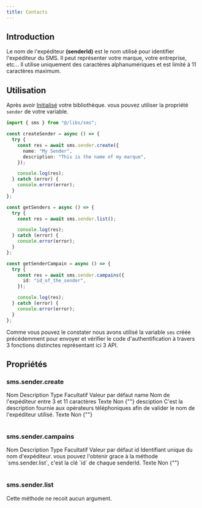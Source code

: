 ```yaml
---
title: Contacts
---
```



## Introduction

Le nom de l'expéditeur **(senderId)** est le nom utilisé pour identifier l'expéditeur du SMS.
Il peut représenter votre marque, votre entreprise, etc...
Il utilise uniquement des caractères alphanumériques et est limité à 11 caractères maximum.

## Utilisation

Après avoir [Initialisé](/libs/js/get-started/#init) votre bibliothèque.
vous pouvez utiliser la propriété `sender` de votre variable.

```ts filename="/api/sender" showLineNumbers {1,5-8,18,28-30}
import { sms } from "@/libs/sms";

const createSender = async () => {
  try {
    const res = await sms.sender.create({
      name: "My Sender",
      description: "This is the name of my marque",
    });

    console.log(res);
  } catch (error) {
    console.error(error);
  }
};

const getSenders = async () => {
  try {
    const res = await sms.sender.list();

    console.log(res);
  } catch (error) {
    console.error(error);
  }
};

const getSenderCampain = async () => {
  try {
    const res = await sms.sender.campains({
      id: "id_of_the_sender",
    });

    console.log(res);
  } catch (error) {
    console.error(error);
  }
};
```

Comme vous pouvez le constater nous avons utilisé la variable `sms` créée
précédemment pour envoyer et vérifier le code d'authentification à travers
3 fonctions distinctes représentant ici 3 API.

## Propriétés

### sms.sender.create

<Table style={{ marginTop: 20 }}>
  <thead>
    <Table.Tr>
      <Table.Th>Nom</Table.Th>
      <Table.Th>Description</Table.Th>
      <Table.Th>Type</Table.Th>
      <Table.Th>Facultatif</Table.Th>
      <Table.Th>Valeur par défaut</Table.Th>
    </Table.Tr>
  </thead>
  <tbody>
    <Table.Tr>
      <Table.Td>name</Table.Td>
      <Table.Td>Nom de l'expéditeur entre 3 et 11 caractères</Table.Td>
      <Table.Td>Texte</Table.Td>
      <Table.Td>Non</Table.Td>
      <Table.Td>{""}</Table.Td>
    </Table.Tr>
    <Table.Tr>
      <Table.Td>desciption</Table.Td>
      <Table.Td>
        C'est la description fournie aux opérateurs téléphoniques afin de
        valider le nom de l'expéditeur utilisé.
      </Table.Td>
      <Table.Td>Texte</Table.Td>
      <Table.Td>Non</Table.Td>
      <Table.Td>{""}</Table.Td>
    </Table.Tr>
  </tbody>
</Table>

### sms.sender.campains

<Table style={{ marginTop: 20 }}>
  <thead>
    <Table.Tr>
      <Table.Th>Nom</Table.Th>
      <Table.Th>Description</Table.Th>
      <Table.Th>Type</Table.Th>
      <Table.Th>Facultatif</Table.Th>
      <Table.Th>Valeur par défaut</Table.Th>
    </Table.Tr>
  </thead>
  <tbody>
    <Table.Tr>
      <Table.Td>id</Table.Td>
      <Table.Td>
        Identifiant unique du nom d'expéditeur. vous pouvez l'obtenir grace à la
        méthode `sms.sender.list`, c'est la clé `id` de chaque senderId.
      </Table.Td>
      <Table.Td>Texte</Table.Td>
      <Table.Td>Non</Table.Td>
      <Table.Td>{""}</Table.Td>
    </Table.Tr>
  </tbody>
</Table>

### sms.sender.list

Cette méthode ne recoit aucun argument.
